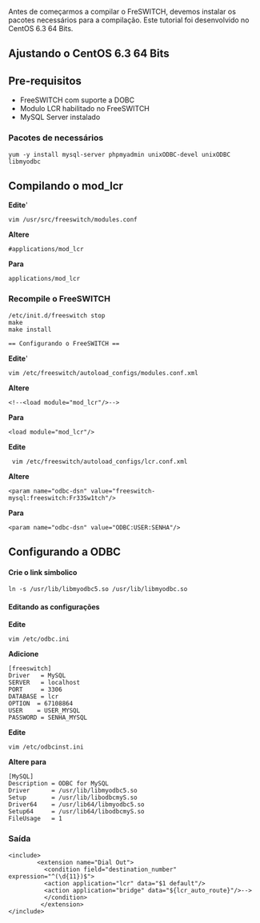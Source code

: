 Antes de começarmos a compilar o FreSWITCH, devemos instalar os pacotes necessários para a compilação. Este tutorial foi desenvolvido no CentOS 6.3 64 Bits.
== Ajustando o CentOS 6.3 64 Bits ==
== Pre-requisitos ==
* FreeSWITCH com suporte a DOBC
* Modulo LCR habilitado no FreeSWITCH
* MySQL Server instalado

=== Pacotes de necessários ===
<pre>
yum -y install mysql-server phpmyadmin unixODBC-devel unixODBC libmyodbc
</pre>

== Compilando o mod_lcr ==

'''Edite''''
<pre>vim /usr/src/freeswitch/modules.conf</pre>
'''Altere''' <pre>#applications/mod_lcr</pre>
'''Para'''<pre>applications/mod_lcr</pre>

=== Recompile o FreeSWITCH ===

<pre>/etc/init.d/freeswitch stop
make
make install

== Configurando o FreeSWITCH ==
</pre>
'''Edite''''<pre>vim /etc/freeswitch/autoload_configs/modules.conf.xml</pre>
'''Altere''' <pre><!--<load module="mod_lcr"/>--></pre>
'''Para'''<pre><load module="mod_lcr"/></pre>

'''Edite'''<pre> vim /etc/freeswitch/autoload_configs/lcr.conf.xml</pre>
'''Altere''' <pre><param name="odbc-dsn" value="freeswitch-mysql:freeswitch:Fr33Sw1tch"/></pre>
'''Para'''<pre><param name="odbc-dsn" value="ODBC:USER:SENHA"/></pre>

== Configurando a ODBC ==

==== Crie o link simbolico ====

<pre>ln -s /usr/lib/libmyodbc5.so /usr/lib/libmyodbc.so</pre>

==== Editando as configurações====

'''Edite'''<pre>vim /etc/odbc.ini</pre>
'''Adicione'''
<pre>
[freeswitch]
Driver   = MySQL
SERVER   = localhost
PORT     = 3306
DATABASE = lcr
OPTION  = 67108864
USER    = USER_MYSQL
PASSWORD = SENHA_MYSQL
</pre>

'''Edite'''<pre>vim /etc/odbcinst.ini</pre>
'''Altere para'''
<pre>
[MySQL]
Description	= ODBC for MySQL
Driver		= /usr/lib/libmyodbc5.so
Setup		= /usr/lib/libodbcmyS.so
Driver64	= /usr/lib64/libmyodbc5.so
Setup64		= /usr/lib64/libodbcmyS.so
FileUsage	= 1
</pre>


=== Saída ===
<pre>
<include>
        <extension name="Dial Out">
          <condition field="destination_number" expression="^(\d{11})$">
          <action application="lcr" data="$1 default"/>
          <action application="bridge" data="${lcr_auto_route}"/>-->
          </condition>
         </extension>
</include>

</pre>